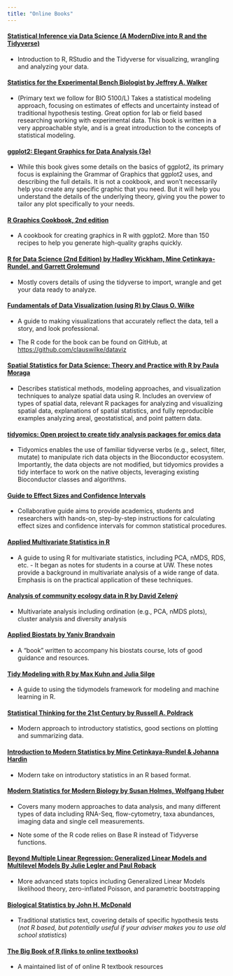 ```yaml
---
title: "Online Books"
---
```


#### [Statistical Inference via Data Science (A ModernDive into R and the Tidyverse)](https://moderndive.com/index.html)

-   Introduction to R, RStudio and the Tidyverse for visualizing, wrangling and analyzing your data.

#### [Statistics for the Experimental Bench Biologist by Jeffrey A. Walker](https://middleprofessor.github.io/benchbiostats/chapters/intro.html)

-   (Primary text we follow for BIO 5100/L) Takes a statistical modeling approach, focusing on estimates of effects and uncertainty instead of traditional hypothesis testing. Great option for lab or field based researching working with experimental data. This book is written in a very approachable style, and is a great introduction to the concepts of statistical modeling.

#### [ggplot2: Elegant Graphics for Data Analysis (3e)](https://ggplot2-book.org/)

-   While this book gives some details on the basics of ggplot2, its primary focus is explaining the Grammar of Graphics that ggplot2 uses, and describing the full details. It is not a cookbook, and won’t necessarily help you create any specific graphic that you need. But it will help you understand the details of the underlying theory, giving you the power to tailor any plot specifically to your needs.

#### [R Graphics Cookbook, 2nd edition](https://r-graphics.org/)

-   A cookbook for creating graphics in R with ggplot2. More than 150 recipes to help you generate high-quality graphs quickly.

#### [R for Data Science (2nd Edition) by Hadley Wickham, Mine Çetinkaya-Rundel, and Garrett Grolemund](https://r4ds.hadley.nz/)

-   Mostly covers details of using the tidyverse to import, wrangle and get your data ready to analyze.


#### [Fundamentals of Data Visualization (using R) by Claus O. Wilke](https://clauswilke.com/dataviz/index.html)

-   A guide to making visualizations that accurately reflect the data, tell a story, and look professional.

-   The R code for the book can be found on GitHub, at <https://github.com/clauswilke/dataviz>

#### [Spatial Statistics for Data Science: Theory and Practice with R by Paula Moraga](https://www.paulamoraga.com/book-spatial/index.html)

-   Describes statistical methods, modeling approaches, and visualization techniques to analyze spatial data using R. Includes an overview of types of spatial data, relevant R packages for analyzing and visualizing spatial data, explanations of spatial statistics, and fully reproducible examples analyzing areal, geostatistical, and point pattern data.


#### [tidyomics: Open project to create tidy analysis packages for omics data](https://github.com/tidyomics)

-   Tidyomics enables the use of familiar tidyverse verbs (e.g., select, filter, mutate) to manipulate rich data objects in the Bioconductor ecosystem. Importantly, the data objects are not modified, but tidyomics provides a tidy interface to work on the native objects, leveraging existing Bioconductor classes and algorithms.


#### [Guide to Effect Sizes and Confidence Intervals](https://matthewbjane.quarto.pub/guide-to-effect-sizes-and-confidence-intervals)

-   Collaborative guide aims to provide academics, students and researchers with hands-on, step-by-step instructions for calculating effect sizes and confidence intervals for common statistical procedures.

#### [Applied Multivariate Statistics in R](https://uw.pressbooks.pub/appliedmultivariatestatistics/front-matter/introduction/)
-   A guide to using R for multivariate statistics, including PCA, nMDS, RDS, etc. -   It began as notes for students in a course at UW.  These notes provide a background in multivariate analysis of a wide range of data.  Emphasis is on the practical application of these techniques.

#### [Analysis of community ecology data in R by David Zelený](https://www.davidzeleny.net/anadat-r/doku.php/en:start)

-   Multivariate analysis including ordination (e.g., PCA, nMDS plots), cluster analysis and diversity analysis

#### [Applied Biostats by Yaniv Brandvain](https://bookdown.org/ybrandvain/Applied-Biostats/)

-   A "book" written to accompany his biostats course, lots of good guidance and resources.

#### [Tidy Modeling with R by Max Kuhn and Julia Silge](https://www.tmwr.org/)

-   A guide to using the tidymodels framework for modeling and machine learning in R.

#### [Statistical Thinking for the 21st Century by Russell A. Poldrack](https://statsthinking21.github.io/statsthinking21-core-site/index.html#)

-   Modern approach to introductory statistics, good sections on plotting and summarizing data.

#### [Introduction to Modern Statistics by Mine Çetinkaya-Rundel & Johanna Hardin](https://openintro-ims.netlify.app/index.html)

-   Modern take on introductory statistics in an R based format.

#### [Modern Statistics for Modern Biology by Susan Holmes, Wolfgang Huber](https://www.huber.embl.de/msmb/introduction.html)

-   Covers many modern approaches to data analysis, and many different types of data including RNA-Seq, flow-cytometry, taxa abundances, imaging data and single cell measurements.

-   Note some of the R code relies on Base R instead of Tidyverse functions.

#### [Beyond Multiple Linear Regression: Generalized Linear Models and Multilevel Models By Julie Legler and Paul Roback](https://bookdown.org/roback/bookdown-BeyondMLR/)

-   More advanced stats topics including Generalized Linear Models likelihood theory, zero-inflated Poisson, and parametric bootstrapping

#### [Biological Statistics by John H. McDonald](https://stats.libretexts.org/Bookshelves/Applied_Statistics/Book%3A_Biological_Statistics_(McDonald))

-   Traditional statistics text, covering details of specific hypothesis tests (*not R based, but potentially useful if your adviser makes you to use old school statistics*)

#### [The Big Book of R (links to online textbooks)](https://www.bigbookofr.com/)

-   A maintained list of of online R textbook resources
